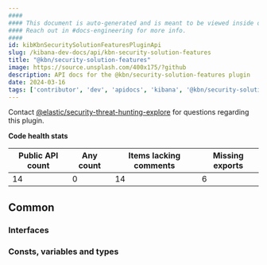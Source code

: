 ```yaml
---
####
#### This document is auto-generated and is meant to be viewed inside our experimental, new docs system.
#### Reach out in #docs-engineering for more info.
####
id: kibKbnSecuritySolutionFeaturesPluginApi
slug: /kibana-dev-docs/api/kbn-security-solution-features
title: "@kbn/security-solution-features"
image: https://source.unsplash.com/400x175/?github
description: API docs for the @kbn/security-solution-features plugin
date: 2024-03-16
tags: ['contributor', 'dev', 'apidocs', 'kibana', '@kbn/security-solution-features']
---
```




Contact [@elastic/security-threat-hunting-explore](https://github.com/orgs/elastic/teams/security-threat-hunting-explore) for questions regarding this plugin.

**Code health stats**

| Public API count  | Any count | Items lacking comments | Missing exports |
|-------------------|-----------|------------------------|-----------------|
| 14 | 0 | 14 | 6 |

## Common

### Interfaces
<DocDefinitionList data={kbnSecuritySolutionFeaturesObj.common.interfaces}/>

### Consts, variables and types
<DocDefinitionList data={kbnSecuritySolutionFeaturesObj.common.misc}/>

